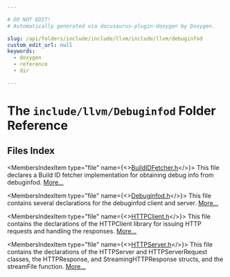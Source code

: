 ```yaml
---

# DO NOT EDIT!
# Automatically generated via docusaurus-plugin-doxygen by Doxygen.

slug: /api/folders/include/include/llvm/include/llvm/debuginfod
custom_edit_url: null
keywords:
  - doxygen
  - reference
  - dir

---
```





# The `include/llvm/Debuginfod` Folder Reference

<DoxygenPage pluginConfig={pluginConfig}>



## Files Index

<MembersIndex>

<MembersIndexItem
  type="file"
  name={<><a href="/docs/api/files/include/include/llvm/include/llvm/debuginfod/buildidfetcher-h">BuildIDFetcher.h</a></>}>
This file declares a Build ID fetcher implementation for obtaining debug info from debuginfod. <a href="/docs/api/files/include/include/llvm/include/llvm/debuginfod/buildidfetcher-h/#details">More...</a>
</MembersIndexItem>

<MembersIndexItem
  type="file"
  name={<><a href="/docs/api/files/include/include/llvm/include/llvm/debuginfod/debuginfod-h">Debuginfod.h</a></>}>
This file contains several declarations for the debuginfod client and server. <a href="/docs/api/files/include/include/llvm/include/llvm/debuginfod/debuginfod-h/#details">More...</a>
</MembersIndexItem>

<MembersIndexItem
  type="file"
  name={<><a href="/docs/api/files/include/include/llvm/include/llvm/debuginfod/httpclient-h">HTTPClient.h</a></>}>
This file contains the declarations of the HTTPClient library for issuing HTTP requests and handling the responses. <a href="/docs/api/files/include/include/llvm/include/llvm/debuginfod/httpclient-h/#details">More...</a>
</MembersIndexItem>

<MembersIndexItem
  type="file"
  name={<><a href="/docs/api/files/include/include/llvm/include/llvm/debuginfod/httpserver-h">HTTPServer.h</a></>}>
This file contains the declarations of the HTTPServer and HTTPServerRequest classes, the HTTPResponse, and StreamingHTTPResponse structs, and the streamFile function. <a href="/docs/api/files/include/include/llvm/include/llvm/debuginfod/httpserver-h/#details">More...</a>
</MembersIndexItem>

</MembersIndex>


</DoxygenPage>
